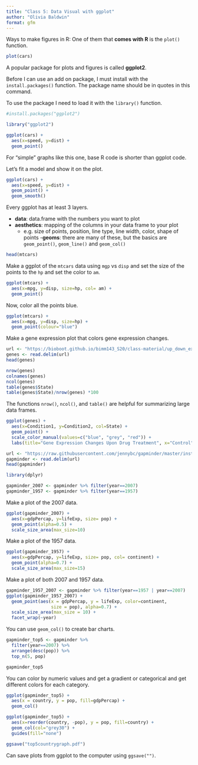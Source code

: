 ```yaml
---
title: "Class 5: Data Visual with ggplot"
author: "Olivia Baldwin"
format: gfm
---
```


Ways to make figures in R: 
One of them that **comes with R** is the `plot()` function.

```r
plot(cars)
```

A popular package for plots and figures is called **ggplot2**.

Before I can use an add on package, I must install with the `install.packages()` function. The package name should be in quotes in this command. 

To use the package I need to load it with the `library()` function.

```r
#install.packages("ggplot2")

library("ggplot2")
```

```r
ggplot(cars) +
  aes(x=speed, y=dist) +
  geom_point() 
```

For "simple" graphs like this one, base R code is shorter than ggplot code. 

Let's fit a model and show it on the plot. 

```r
ggplot(cars) +
  aes(x=speed, y=dist) +
  geom_point() +
  geom_smooth() 
```

Every ggplot has at least 3 layers.

- **data**: data.frame with the numbers you want to plot
- **aesthetics**: mapping of the columns in your data frame to your plot
    - e.g. size of points, position, line type, line width, color, shape of points
-**geoms**: there are many of these, but the basics are `geom_point()`, `geom_line()` and `geom_col()`

```r
head(mtcars) 
```

Make a ggplot of the `mtcars` data using `mgp` vs `disp` and set the size of the points to the `hp` and set the color to `am`.

```r
ggplot(mtcars) +
  aes(x=mpg, y=disp, size=hp, col= am) +
  geom_point() 

```

Now, color all the points blue. 

```r
ggplot(mtcars) +
  aes(x=mpg, y=disp, size=hp) +
  geom_point(colour="blue")
```


Make a gene expression plot that colors gene expression changes. 

```r
url <- "https://bioboot.github.io/bimm143_S20/class-material/up_down_expression.txt"
genes <- read.delim(url)
head(genes)

nrow(genes)
colnames(genes)
ncol(genes)
table(genes$State)
table(genes$State)/nrow(genes) *100
```

The functions `nrow()`, `ncol()`, and `table()` are helpful for summarizing large data frames. 

```r
ggplot(genes) +
  aes(x=Condition1, y=Condition2, col=State) + 
  geom_point() +
  scale_color_manual(values=c("blue", "grey", "red")) +
  labs(title="Gene Expression Changes Upon Drug Treatment", x="Control", y="Drug Treatment") 
```



```r
url <- "https://raw.githubusercontent.com/jennybc/gapminder/master/inst/extdata/gapminder.tsv"
gapminder <- read.delim(url)
head(gapminder)
```

```r
library(dplyr)

gapminder_2007 <- gapminder %>% filter(year==2007)
gapminder_1957 <- gapminder %>% filter(year==1957)
```

Make a plot of the 2007 data.

```r
ggplot(gapminder_2007) + 
  aes(x=gdpPercap, y=lifeExp, size= pop) +
  geom_point(alpha=0.5) +
  scale_size_area(max_size=10)
```

Make a plot of the 1957 data. 

```r
ggplot(gapminder_1957) +
  aes(x=gdpPercap, y=lifeExp, size= pop, col= continent) +
  geom_point(alpha=0.7) +
  scale_size_area(max_size=15)
```

Make a plot of both 2007 and 1957 data. 

```r
gapminder_1957_2007 <- gapminder %>% filter(year==1957 | year==2007)
ggplot(gapminder_1957_2007) + 
  geom_point(aes(x = gdpPercap, y = lifeExp, color=continent,
                 size = pop), alpha=0.7) + 
  scale_size_area(max_size = 10) +
  facet_wrap(~year)
```


You can use `geom_col()` to create bar charts. 

```r
gapminder_top5 <- gapminder %>% 
  filter(year==2007) %>% 
  arrange(desc(pop)) %>% 
  top_n(5, pop)

gapminder_top5
```

You can color by numeric values and get a gradient or categorical and get different colors for each category. 

```r
ggplot(gapminder_top5) + 
  aes(x = country, y = pop, fill=gdpPercap) +
  geom_col()
```


```r
ggplot(gapminder_top5) + 
  aes(x=reorder(country, -pop), y = pop, fill=country) +
  geom_col(col="grey30") +
  guides(fill="none")

ggsave("top5countrygraph.pdf")
```

Can save plots from ggplot to the computer using `ggsave("")`. 
